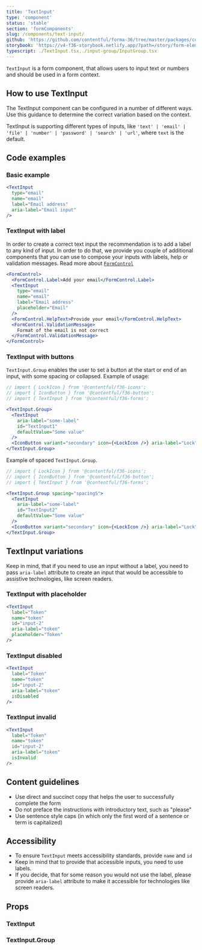 ```yaml
---
title: 'TextInput'
type: 'component'
status: 'stable'
section: 'formComponents'
slug: /components/text-input/
github: 'https://github.com/contentful/forma-36/tree/master/packages/components/forms/src/TextInput'
storybook: 'https://v4-f36-storybook.netlify.app/?path=/story/form-elements-textinput--basic'
typescript: ./TextInput.tsx,./input-group/InputGroup.tsx
---
```


`TextInput` is a form component, that allows users to input text or numbers and should be used in a form context.

## How to use TextInput

The TextInput component can be configured in a number of different ways. Use this guidance to determine the correct variation based on the context.

TextInput is supporting different types of inputs, like `'text' | 'email' | 'file' | 'number' | 'password' | 'search' | 'url'`, where `text` is the default.

## Code examples

### Basic example

```jsx
<TextInput
  type="email"
  name="email"
  label="Email address"
  aria-label="Email input"
/>
```

### TextInput with label

In order to create a correct text input the recommendation is to add a label to any kind of input. In order to do that, we provide you couple of additional components that you can use to compose your inputs with labels, help or validation messages.
Read more about [`FormControl`](/components/form-control)

```jsx
<FormControl>
  <FormControl.Label>Add your email</FormControl.Label>
  <TextInput
    type="email"
    name="email"
    label="Email address"
    placeholder="Email"
  />
  <FormControl.HelpText>Provide your email</FormControl.HelpText>
  <FormControl.ValidationMessage>
    Format of the email is not correct
  </FormControl.ValidationMessage>
</FormControl>
```

### TextInput with buttons

`TextInput.Group` enables the user to set a button at the start or end of an input, with some spacing or collapsed.
Example of usage:

```jsx
// import { LockIcon } from '@contentful/f36-icons';
// import { IconButton } from '@contentful/f36-button';
// import { TextInput } from '@contentful/f36-forms';

<TextInput.Group>
  <TextInput
    aria-label="some-label"
    id="TextInput1"
    defaultValue="Some value"
  />
  <IconButton variant="secondary" icon={<LockIcon />} aria-label="Lock" />
</TextInput.Group>
```

Example of spaced `TextInput.Group`.

```jsx
// import { LockIcon } from '@contentful/f36-icons';
// import { IconButton } from '@contentful/f36-button';
// import { TextInput } from '@contentful/f36-forms';

<TextInput.Group spacing="spacingS">
  <TextInput
    aria-label="some-label"
    id="TextInput2"
    defaultValue="Some value"
  />
  <IconButton variant="secondary" icon={<LockIcon />} aria-label="Lock" />
</TextInput.Group>
```

## TextInput variations

Keep in mind, that if you need to use an input without a label, you need to pass `aria-label` attribute to create an input that would be accessible to assistive technologies, like screen readers.

### TextInput with placeholder

```jsx
<TextInput
  label="Token"
  name="token"
  id="input-2"
  aria-label="token"
  placeholder="Token"
/>
```

### TextInput disabled

```jsx
<TextInput
  label="Token"
  name="token"
  id="input-2"
  aria-label="token"
  isDisabled
/>
```

### TextInput invalid

```jsx
<TextInput
  label="Token"
  name="token"
  id="input-2"
  aria-label="token"
  isInvalid
/>
```

## Content guidelines

- Use direct and succinct copy that helps the user to successfully complete the form
- Do not preface the instructions with introductory text, such as "please"
- Use sentence style caps (in which only the first word of a sentence or term is capitalized)

## Accessibility

- To ensure `TextInput` meets accessibility standards, provide `name` and `id`
- Keep in mind that to provide that accessible inputs, you need to use labels.
- If you decide, that for some reason you would not use the label, please provide `aria-label` attribute to make it accessible for technologies like screen readers.

## Props


### TextInput

<Props of="TextInput" />

### TextInput.Group

<Props of="InputGroup" />
